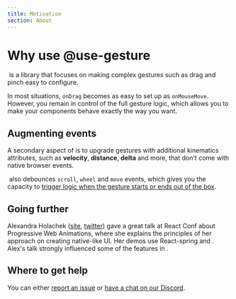 ```yaml
---
title: Motivation
section: About
---
```



# Why use @use-gesture

&zwnj;<UseGesture /> is a library that focuses on making complex gestures such as drag and pinch easy to configure.

In most situations, `onDrag` becomes as easy to set up as `onMouseMove`. However, you remain in control of the full gesture logic, which allows you to make your components behave exactly the way you want.

<carbon-ad />

## Augmenting events

A secondary aspect of <UseGesture /> is to upgrade gestures with additional kinematics attributes, such as **velocity**, **distance**, **delta** and more, that don't come with native browser events.

&zwnj;<UseGesture /> also debounces `scroll`, `wheel` and `move` events, which gives you the capacity to [trigger logic
when the gesture starts or ends out of the box](/docs/gestures/#start-and-end-handlers).

## Going further

Alexandra Holachek ([site](https://alex.holachek.com/), [twitter](https://twitter.com/alex_holachek)) gave a great talk at React Conf about Progressive Web Animations, where she explains the principles of her approach on creating native-like UI. Her demos use React-spring and <UseGesture pkg="react" />. Alex's talk strongly influenced some of the features in <UseGesture />.

<div className={styles.playerWrapper}>
  <ReactPlayer
    className={styles.player}
    light
    playing
    url="https://www.youtube.com/watch?v=laPsceJ4tTY"
    width="100%"
    height="100%"
  />
</div>

## Where to get help

You can either [report an issue](https://github.com/pmndrs/use-gesture/issues) or [have a chat on our Discord](https://discord.gg/dS8d6jS).
